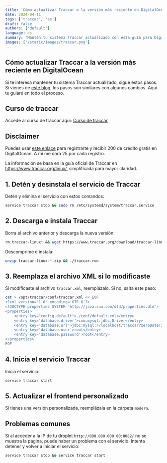 ```yaml
---
title: 'Cómo actualizar Traccar a la versión más reciente en DigitalOcean'
date: 2024-04-11
tags: ['traccar', 'es']
draft: false
authors: ['default']
language: es
summary: 'Mantén tu sistema Traccar actualizado con esta guía para DigitalOcean.'
images: ['/static/images/traccar.png']
---
```


## Cómo actualizar Traccar a la versión más reciente en DigitalOcean

Si te interesa mantener tu sistema Traccar actualizado, sigue estos pasos. Si vienes de [este blog](/blog/es/como-instalar-traccar-en-ubuntu-en-digitalocean), los pasos son similares con algunos cambios. Aquí te guiaré en todo el proceso.

## Curso de traccar

Accede al curso de traccar aqui: [Curso de traccar](https://www.bysmax.com/cursos/curso-de-traccar-desde-cero-hasta-avanzado)

## Disclaimer

Puedes usar [este enlace](https://m.do.co/c/5ac4ff8a5bab) para registrarte y recibir 200 de crédito gratis en DigitalOcean. A mí me dará 25 por cada registro.

La información se basa en la guía oficial de Traccar en https://www.traccar.org/linux/, simplificada para mayor claridad.

## 1. Detén y desinstala el servicio de Traccar

Detén y elimina el servicio con estos comandos:

```bash
service traccar stop && sudo rm /etc/systemd/system/traccar.service
```

## 2. Descarga e instala Traccar

Borra el archivo anterior y descarga la nueva versión:

```bash
rm traccar-linux* && wget https://www.traccar.org/download/traccar-linux-64-latest.zip
```

Descomprime e instala:

```bash
unzip traccar-linux-*.zip && ./traccar.run
```

## 3. Reemplaza el archivo XML si lo modificaste

Si modificaste el archivo `traccar.xml`, reemplázalo. Si no, salta este paso:

```bash
cat > /opt/traccar/conf/traccar.xml << EOF
<?xml version='1.0' encoding='UTF-8'?>
<!DOCTYPE properties SYSTEM 'http://java.sun.com/dtd/properties.dtd'>
<properties>
    <entry key="config.default">./conf/default.xml</entry>
    <entry key='database.driver'>com.mysql.jdbc.Driver</entry>
    <entry key='database.url'>jdbc:mysql://localhost/traccar?zeroDateTimeBehavior=round&amp;serverTimezone=UTC&amp;allowPublicKeyRetrieval=true&amp;useSSL=false&amp;allowMultiQueries=true&amp;autoReconnect=true&amp;useUnicode=yes&amp;characterEncoding=UTF-8&amp;sessionVariables=sql_mode=''</entry>
    <entry key='database.user'>root</entry>
    <entry key='database.password'>root</entry>
</properties>
EOF
```

## 4. Inicia el servicio Traccar

Inicia el servicio:

```bash
service traccar start
```

## 5. Actualizar el frontend personalizado

Si tienes una versión personalizada, reemplázala en la carpeta `modern`.

## Problemas comunes

Si al acceder a la IP de tu droplet `http://000.000.000.00:8082/` no se muestra la página, puede haber un problema con el servicio. Intenta detener y volver a iniciar el servicio:

```bash
service traccar stop && service traccar start
```
